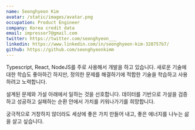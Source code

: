 ```yaml
---
name: Seonghyeon Kim
avatar: /static/images/avatar.png
occupation: Product Engineer
company: Korea credit data
email: impressor7@gmail.com
twitter: https://twitter.com/seonghyeon___
linkedin: https://www.linkedin.com/in/seonghyeon-kim-328757b7/
github: https://github.com/seonghyeonkimm
---
```


Typescript, React, NodeJS를 주로 사용해서 개발을 하고 있습니다. 새로운 기술에 대한 학습도 좋아하긴 하지만, 정의한 문제를 해결하기에 적합한 기술을 학습하고 사용하려고 노력합니다.

설계된 문제와 가설 아래에서 일하는 것을 선호합니다. 데이터를 기반으로 가설을 검증하고 성공하고 실패하는 순환 안에서 가치를 키워나가기를 희망합니다.

궁극적으로 거창하지 않더라도 세상에 좋은 가치 만들어 내고, 좋은 에너지를 나누는 삶을 살고 싶습니다.

